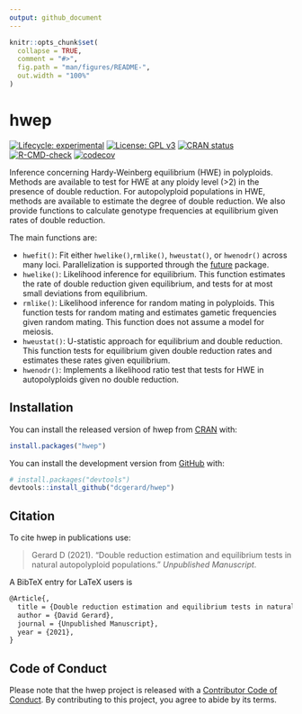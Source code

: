 ```yaml
---
output: github_document
---
```


<!-- README.md is generated from README.Rmd. Please edit that file -->

```r
knitr::opts_chunk$set(
  collapse = TRUE,
  comment = "#>",
  fig.path = "man/figures/README-",
  out.width = "100%"
)
```

# hwep

<!-- badges: start -->
[![Lifecycle: experimental](https://img.shields.io/badge/lifecycle-experimental-orange.svg)](https://lifecycle.r-lib.org/articles/stages.html)
[![License: GPL v3](https://img.shields.io/badge/License-GPL%20v3-blue.svg)](https://www.gnu.org/licenses/gpl-3.0)
[![CRAN status](https://www.r-pkg.org/badges/version/hwep)](https://CRAN.R-project.org/package=hwep)
[![R-CMD-check](https://github.com/dcgerard/hwep/workflows/R-CMD-check/badge.svg)](https://github.com/dcgerard/hwep/actions)
[![codecov](https://codecov.io/gh/dcgerard/hwep/branch/main/graph/badge.svg?token=X6QJRSQBXQ)](https://codecov.io/gh/dcgerard/hwep)
<!-- badges: end -->

Inference concerning Hardy-Weinberg equilibrium (HWE) in polyploids. Methods are available to test for HWE at any ploidy level (>2) in the presence of double reduction. For autopolyploid populations in HWE, methods are available to estimate the degree of double reduction. We also provide functions to calculate genotype frequencies at equilibrium given rates of double reduction.

The main functions are:

- `hwefit()`: Fit either `hwelike()`,`rmlike()`, `hweustat()`, or 
  `hwenodr()` across many loci. Parallelization is supported through the 
  [future](https://cran.r-project.org/package=future) package.
- `hwelike()`: Likelihood inference for equilibrium.
  This function estimates the rate of double reduction given
  equilibrium, and tests for at most small deviations from
  equilibrium.
- `rmlike()`: Likelihood inference for random mating in polyploids. 
  This function tests for random mating and estimates gametic frequencies 
  given random mating. This function does not assume a model for meiosis.
- `hweustat()`: U-statistic approach for equilibrium and double reduction. 
   This function tests for equilibrium given double reduction rates and 
   estimates these rates given equilibrium.
- `hwenodr()`: Implements a likelihood ratio test that tests for HWE in
  autopolyploids given no double reduction.

## Installation

You can install the released version of hwep from [CRAN](https://CRAN.R-project.org) with:

```r
install.packages("hwep")
```

You can install the development version from [GitHub](https://github.com/dcgerard/hwep) with:

```r
# install.packages("devtools")
devtools::install_github("dcgerard/hwep")
```

## Citation

To cite hwep in publications use:

> Gerard D (2021). "Double reduction estimation and equilibrium tests in natural autopolyploid populations." _Unpublished Manuscript_.

A BibTeX entry for LaTeX users is

``` tex
@Article{,
  title = {Double reduction estimation and equilibrium tests in natural autopolyploid populations},
  author = {David Gerard},
  journal = {Unpublished Manuscript},
  year = {2021},
}
```

## Code of Conduct

Please note that the hwep project is released with a [Contributor Code of Conduct](https://contributor-covenant.org/version/2/0/CODE_OF_CONDUCT.html). By contributing to this project, you agree to abide by its terms.
